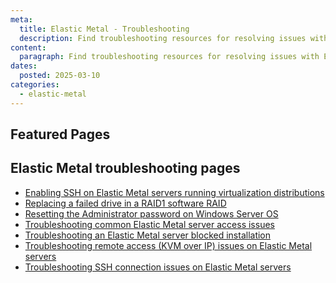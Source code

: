 ```yaml
---
meta:
  title: Elastic Metal - Troubleshooting
  description: Find troubleshooting resources for resolving issues with Elastic Metal.
content:
  paragraph: Find troubleshooting resources for resolving issues with Elastic Metal.
dates:
  posted: 2025-03-10
categories:
  - elastic-metal
---
```


<ProductHeader
  productName="Elastic Metal troubleshooting"
  productLogo="elasticMetal"
  description="Learn how to fix common issues with Scaleway Elastic Metal servers."
/>

## Featured Pages

<Grid>
    <DefaultCard
      title="Elastic Metal FAQ"
      description="General info on Elastic Metal servers."
      url="/elastic-metal/faq/"
      label="See more"
    />
    <DefaultCard
      title="Elastic Metal server datasheet"
      description="Get an overview of the technical specifications for the different Elastic Metal servers."
      url="/elastic-metal/reference-content/elastic-metal-datasheet/"
      label="See more"
    />
    <DefaultCard
      title="Troubleshooting common Elastic Metal server access issues"
      description="Learn how to solve the most common server access errors."
      url="/elastic-metal/troubleshooting/troubleshoot-access-issues/"
      label="See more"
    />
</Grid>
<Grid>
    <DefaultCard
      title="Enabling SSH on Elastic Metal servers"
      description="Learn to enable an SSH server on virtualization distributions."
      url="/elastic-metal/troubleshooting/enable-ssh-virtualization-distribution/"
      label="See more"
    />
    <DefaultCard
      title="Replacing a failed drive in a RAID1 software RAID"
      description="Replace a failed drive and rebuild the RAID1 array using the mdadm utility."
      url="/elastic-metal/troubleshooting/replace-failed-drive-software-raid/"
      label="See more"
    />
    <DefaultCard
      title="Elastic Metal shared responsibility"
      description="Understand the division of duties between Scaleway and our users."
      url="/elastic-metal/reference-content/shared-responsibility-model/"
      label="See more"
    />
</Grid>

## Elastic Metal troubleshooting pages 

- [Enabling SSH on Elastic Metal servers running virtualization distributions](/elastic-metal/troubleshooting/enable-ssh-virtualization-distribution/)
- [Replacing a failed drive in a RAID1 software RAID](/elastic-metal/troubleshooting/replace-failed-drive-software-raid/)
- [Resetting the Administrator password on Windows Server OS](/elastic-metal/troubleshooting/reset-admin-password-windows-server/)
- [Troubleshooting common Elastic Metal server access issues](/elastic-metal/troubleshooting/troubleshoot-access-issues/)
- [Troubleshooting an Elastic Metal server blocked installation](/elastic-metal/troubleshooting/troubleshoot-installation/)
- [Troubleshooting remote access (KVM over IP) issues on Elastic Metal servers](/elastic-metal/troubleshooting/troubleshoot-remote-access-issues/)
- [Troubleshooting SSH connection issues on Elastic Metal servers](/elastic-metal/troubleshooting/troubleshoot-ssh-issues/)

